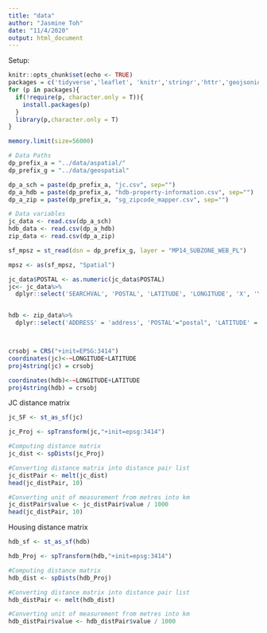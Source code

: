 ```yaml
---
title: "data"
author: "Jasmine Toh"
date: "11/4/2020"
output: html_document
---
```



Setup:
```r
knitr::opts_chunk$set(echo <- TRUE)
packages = c('tidyverse','leaflet', 'knitr','stringr','httr','geojsonio', 'sp', 'dplyr', 'SpatialAcc', 'rgeos', 'spdplyr', 'KernSmooth', 'raster',"reshape2") 
for (p in packages){
  if(!require(p, character.only = T)){ 
    install.packages(p)
  }
  library(p,character.only = T) 
}

memory.limit(size=56000)

# Data Paths
dp_prefix_a = "../data/aspatial/" 
dp_prefix_g = "../data/geospatial" 

dp_a_sch = paste(dp_prefix_a, "jc.csv", sep="")
dp_a_hdb = paste(dp_prefix_a, "hdb-property-information.csv", sep="")
dp_a_zip = paste(dp_prefix_a, "sg_zipcode_mapper.csv", sep="")

# Data variables
jc_data <- read.csv(dp_a_sch)
hdb_data <- read.csv(dp_a_hdb)
zip_data <- read.csv(dp_a_zip)

sf_mpsz = st_read(dsn = dp_prefix_g, layer = "MP14_SUBZONE_WEB_PL")

mpsz <- as(sf_mpsz, "Spatial")

jc_data$POSTAL <- as.numeric(jc_data$POSTAL)
jc<- jc_data%>% 
  dplyr::select('SEARCHVAL', 'POSTAL', 'LATITUDE', 'LONGITUDE', 'X', 'Y', 'ROAD_NAME')


hdb <- zip_data%>%
  dplyr::select('ADDRESS' = 'address', 'POSTAL'="postal", 'LATITUDE' = 'latitude', 'LONGITUDE' = 'longtitude', 'ROAD_NAME' = 'road_name')



crsobj = CRS("+init=EPSG:3414")
coordinates(jc)<-~LONGITUDE+LATITUDE
proj4string(jc) = crsobj

coordinates(hdb)<-~LONGITUDE+LATITUDE
proj4string(hdb) = crsobj
```


JC distance matrix
```r
jc_SF <- st_as_sf(jc) 

jc_Proj <- spTransform(jc,"+init=epsg:3414")

#Computing distance matrix
jc_dist <- spDists(jc_Proj)

#Converting distance matrix into distance pair list
jc_distPair <- melt(jc_dist)
head(jc_distPair, 10)

#Converting unit of measurement from metres into km
jc_distPair$value <- jc_distPair$value / 1000
head(jc_distPair, 10)
```


Housing distance matrix
```r
hdb_sf <- st_as_sf(hdb) 

hdb_Proj <- spTransform(hdb,"+init=epsg:3414")

#Computing distance matrix
hdb_dist <- spDists(hdb_Proj)

#Converting distance matrix into distance pair list
hdb_distPair <- melt(hdb_dist)

#Converting unit of measurement from metres into km
hdb_distPair$value <- hdb_distPair$value / 1000
```


